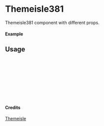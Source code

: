 
<Meta of={Themeisle381} title="Themeisle/Themeisle381" />

# Themeisle381

Themeisle381 component with different props.

#### Example

<Canvas of={Themeisle381.Primary} />

## Usage

```ts
import { Themeisle381 } from "yadl-ui";

const Example = () => {
  return (
      <Themeisle381 />
  );
};

export default Example;
```

#### Credits
[Themeisle](https://themeisle.com/illustrations)
